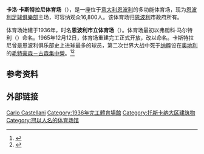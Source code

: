 {{Infobox stadium
| stadium_name      = 卡洛·卡斯特拉尼体育场
| nickname          = 
| image             = Stadio carlo castellani empoli.jpg
| location          = {{ITA}}[[恩波利|恩波利]]
| broke_ground      = 1936
| opened            =1936
| renovated         = 1965
| closed            = 
| demolished        = 
| owner             = [[恩波利|恩波利]]市政府
| operator          = 
| surface           = 草地<br>105x68m
| construction_cost = 
| architect         = 
| former_names      = 
| tenants           = <center>[[恩波利足球俱樂部|恩波利足球俱樂部]] (1965年—)
| seating_capacity  = 16,800
}}
'''卡洛·卡斯特拉尼体育场'''（{{lang-it|Stadio Carlo Castellani}}），是一座位于[[意大利|意大利]][[恩波利|恩波利]]的多功能体育场，现为[[恩波利足球俱樂部|恩波利足球俱樂部]]主场，可容纳观众16,800人。该体育场归[[恩波利|恩波利]]市政府所有。

体育场始建于1936年，时名'''恩波利市立体育场'''（{{lang|it|Stadio Comunale di Empoli}}）。体育场最初以弗朗科·马尔特利（{{lang|it|Franco Martelli}}）命名。1965年12月12日，体育场重建完工正式开放，改以{{link-it|卡洛·卡斯特拉尼|Carlo Castellani (calciatore)}}命名。卡斯特拉尼曾是恩波利俱乐部史上进球最多的球员，第二次世界大战中死于[[纳粹|纳粹]]设在[[奥地利|奥地利]]的[[毛特豪森－古森集中營|毛特豪森－古森集中營]]。<ref>{{cite web|title=EMPOLI - STADIO CARLO CASTELLANI|url=http://www.gazzetta.it/speciali/statistiche/2008_nw/stadi/empoli.html|website=gazzetta.it|accessdate=2016-10-10|archive-date=2018-12-11|archive-url=https://web.archive.org/web/20181211105211/https://www.gazzetta.it/speciali/statistiche/2008_nw/stadi/empoli.html|dead-url=no}}</ref><ref>{{cite web|title=LO STADIO COMUNALE E LE SUE ATTIVITA SPORTIVE|url=http://www.iisferraris.it/CONCORS2/RUTILI/news7.htm|website=www.iisferraris.it|archiveurl=https://web.archive.org/web/20090724114808/http://www.iisferraris.it/CONCORS2/RUTILI/news7.htm|archivedate=2009-07-24|accessdate=2016-10-10|dead-url=yes}}</ref>

== 参考资料 ==
{{Reflist}}

== 外部链接 ==

{{coord|43|43|35|N|10|57|18|E|type:landmark_region:IT|display=title}}

[[Category:義大利足球場|Carlo Castellani]]
[[Category:1936年完工體育場館|Category:1936年完工體育場館]]
[[Category:托斯卡纳大区建筑物|Category:托斯卡纳大区建筑物]]
[[Category:冠以人名的体育场馆|Category:冠以人名的体育场馆]]